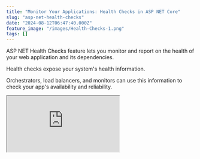 ```yaml
---
title: "Monitor Your Applications: Health Checks in ASP NET Core"
slug: "asp-net-health-checks"
date: "2024-08-12T06:47:40.000Z"
feature_image: "/images/Health-Checks-1.png"
tags: []
---
```


ASP NET Health Checks feature lets you monitor and report on the health of your web application and its dependencies.

Health checks expose your system's health information.

Orchestrators, load balancers, and monitors can use this information to check your app's availability and reliability.

<iframe src="https://www.youtube.com/embed/9ntrl3KNCpo?feature=oembed" />

In this post, we will learn how to

*   Enable health checks
*   Create custom health checks
*   Use pre-built health check packages
*   Customize the health check response

AWS sponsors this post, which is part of my [ASP NET Series](__GHOST_URL__/blog/tag/asp-net/).

Basic Health Probe For ASP NET Application
------------------------------------------

ASP NET Core offers middleware and libraries to enable health check endpoints.

We first need to add the required dependencies to the dependency injection container to enable health checks. This is done by calling the `AddHealthChecks` method.

`AddHealthChecks` is idempotent and registers the `DefaultHealthCheckService` in the dependency injection container.

    builder.Services.AddHealthChecks();
    
    var app = builder.Build();
    
    app.MapHealthChecks("/healthz");

The `MapHealthChecks` method adds a health check endpoint to the API with the specific configuration.

The application now exposes a simple API endpoint on the route `/healthz`.

It returns the following HTTP Status Codes by default based on the app state.

*   HealthStatus.Healthy ⇒ `StatusCodes.Status200OK`
*   HealthStatus.Degraded ⇒ `StatusCodes.Status200OK`
*   HealthStatus.Unhealthy ⇒ `StatusCodes.Status503ServiceUnavailable`

Custom Health Check in ASP NET
------------------------------

Health Checks are created by implementing the `IHealthCheck` interface.

It exposes the method `CheckHealthAsync` method which returns a `HealthCheckResult`.

Below is a SampleHealthCheck, as shown in the official documentation [here](https://learn.microsoft.com/en-us/aspnet/core/host-and-deploy/health-checks?view=aspnetcore-8.0#create-health-checks).

    public class SampleHealthCheck : IHealthCheck
    {
        public Task<HealthCheckResult> CheckHealthAsync(
            HealthCheckContext context, CancellationToken cancellationToken = default)
        {
            var isHealthy = GetApplicationState();
    
            // ...
    
            if (isHealthy)
            {
                return Task.FromResult(
                    HealthCheckResult.Healthy("A healthy result."));
            }
    
            return Task.FromResult(
                new HealthCheckResult(
                    context.Registration.FailureStatus, "An unhealthy result."));
        }
    }

Once defined, we need to register this in the DependencyInjection container so that the health check service can pick it up.

    builder.Services
      .AddHealthChecks()
      .AddCheck<SampleHealthCheck>("Sample");

Based on the application's current state, it returns the appropriate HealthCheckResult.

AspNetCore Diagnostics HealthChecks Package
-------------------------------------------

AspNetCore.Diagnostics.HealthChecks is a NuGet package that simplifies health monitoring in ASP.NET Core applications.

It provides ready-made health checks for various services, eliminating the need for custom implementations. This saves development time and ensures consistency.

It provides different NuGet packages for various services and cloud providers. The [website](https://github.com/Xabaril/AspNetCore.Diagnostics.HealthChecks) provides more details on the supported services.

### Adding SQL Server HealthCheck in ASP NET

Let's see an example of adding a health check service for a SQL Server that the application uses.

I have an SQL Server instance running on AWS RDS that I use in my ASP NET application.

[

AWS RDS and .NET: Step-by-Step Guide for SQL Server Setup

Amazon Relational Database Service (RDS) is a managed database service on AWS Cloud. RDS provides different database engines; in this post, we will focus on SQL Server. We will set up a Microsoft SQL Server database on RDS and connect to it from a .NET application.

![](/images/logo-512x512.png)Rahul NathRahul Pulikkot Nath

![](/images/RDS-SQL-Server--1-.png)

](__GHOST_URL__/blog/aws-rds-sql-server-dotnet/)

Let's first install the NuGet package to add in SQL Server health checks.

`Install-Package AspNetCore.HealthChecks.SqlServer`

We must register the SqlServerHealthCheck instance as shown below, using the `AddSqlServer` extension method that the NuGet package provides.

    builder.Services
        .AddHealthChecks()
        .AddCheck<SampleHealthCheck>("Sample", tags: ["sample"])
        .AddSqlServer(connectionString);

You can find the source code for the `SqlServerHealthCheck` on [GitHub](https://github.com/Xabaril/AspNetCore.Diagnostics.HealthChecks/blob/master/src/HealthChecks.SqlServer/SqlServerHealthCheck.cs).

It implements the `IHealthCheck` interface and perform a simple SQL query using the connection string provided.

By default, it runs the query 'Select 1' as specified in the [extension method](https://github.com/Xabaril/AspNetCore.Diagnostics.HealthChecks/blob/master/src/HealthChecks.SqlServer/DependencyInjection/SqlServerHealthCheckBuilderExtensions.cs).

### Adding AWS DynamoDB HealthCheck in ASP NET

Let's say our application is using AWS DynamoDB as its database we can use the `AspNetCore.HealthChecks.DynamoDB` NuGet package and register it like before.

    builder.Services
        .AddHealthChecks()
        .AddCheck<SampleHealthCheck>("Sample")
        .AddSqlServer(connectionString)
        .AddDynamoDb();

The NuGet package provides a similar extension method, `AddDynamoDb` registering a health check for DynamoDB.

[

Amazon DynamoDB For The .NET Developer

This blog post is a collection of other posts that covers various aspects of Amazon DynamoDB and other services you can integrate with when building serverless applications.

![](/images/logo-512x512.png)Rahul NathRahul Pulikkot Nath

![](/images/Amazon-DynamoDB.png)

](__GHOST_URL__/blog/amazon-dynamodb-dotnet-developer/)

The default implementation, in this [case](https://github.com/Xabaril/AspNetCore.Diagnostics.HealthChecks/blob/master/src/HealthChecks.DynamoDb/DynamoDbHealthCheck.cs), calls a `ListTablesAsync` using the `AmazonDynamoDBClient` instance.

Customize ASP NET Health Check Output
-------------------------------------

By default, the health check endpoint returns a simple string response → Healthy, Unhealthy.

When multiple health checks are configured, this does not tell which services are failing.

To help with this, we can customize the health check response to include more details.

We can specify a custom ResponseWriter when calling the `MapHelathChecks` endpoint to customize the health check response.

    app.MapHealthChecks("/healthz", new HealthCheckOptions()
    {
        ResponseWriter = WriteResponse
    });

You can look at a simple implementation of the `WriteResponse` method [here](https://learn.microsoft.com/en-us/aspnet/core/host-and-deploy/health-checks?view=aspnetcore-8.0#customize-output).

This produces a customized JSON output that lists of the status of the individual health checks registered.

Below is a sample response output.

    {
        "status": "Unhealthy",
        "results": {
            "Sample": {
                "status": "Healthy",
                "description": "A healthy result.",
                "data": {}
            },
            "sqlserver": {
                "status": "Unhealthy",
                "description": null,
                "data": {}
            },
            "dynamodb": {
                "status": "Healthy",
                "description": null,
                "data": {}
            }
        }
    }

![](/images/image-11.png)

Customized output for ASP NET Health Check endpoint returning the details of the various health checks.

This allows to identify which of the dependent service is down in our application.